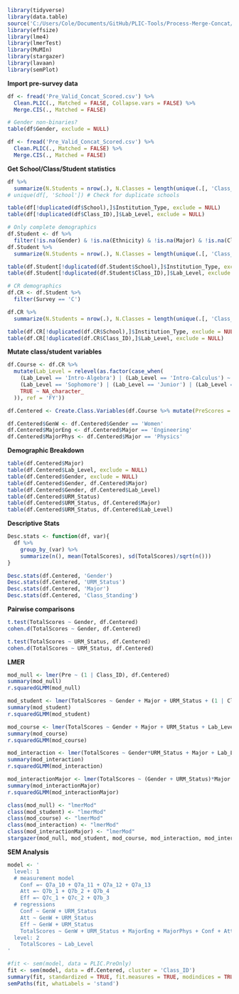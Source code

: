 ```r
library(tidyverse)
library(data.table)
source('C:/Users/Cole/Documents/GitHub/PLIC-Tools/Process-Merge-Concat/PLIC_DataProcessing.R')
library(effsize)
library(lme4)
library(lmerTest)
library(MuMIn)
library(stargazer)
library(lavaan)
library(semPlot)
```

**Import pre-survey data**
```r
df <- fread('Pre_Valid_Concat_Scored.csv') %>%
  Clean.PLIC(., Matched = FALSE, Collapse.vars = FALSE) %>%
  Merge.CIS(., Matched = FALSE)

# Gender non-binaries?
table(df$Gender, exclude = NULL)

df <- fread('Pre_Valid_Concat_Scored.csv') %>%
  Clean.PLIC(., Matched = FALSE) %>%
  Merge.CIS(., Matched = FALSE)
```

**Get School/Class/Student statistics**
```r
df %>%
  summarize(N.Students = nrow(.), N.Classes = length(unique(.[, 'Class_ID'])), N.Schools = length(unique(.[, 'School'])))
# unique(df[, 'School']) # Check for duplicate schools

table(df[!duplicated(df$School),]$Institution_Type, exclude = NULL)
table(df[!duplicated(df$Class_ID),]$Lab_Level, exclude = NULL)

# Only complete demographics
df.Student <- df %>%
  filter(!is.na(Gender) & !is.na(Ethnicity) & !is.na(Major) & !is.na(Class_Standing))
df.Student %>%
  summarize(N.Students = nrow(.), N.Classes = length(unique(.[, 'Class_ID'])), N.Schools = length(unique(.[, 'School'])))

table(df.Student[!duplicated(df.Student$School),]$Institution_Type, exclude = NULL)
table(df.Student[!duplicated(df.Student$Class_ID),]$Lab_Level, exclude = NULL)

# CR demographics
df.CR <- df.Student %>%
  filter(Survey == 'C')

df.CR %>%
  summarize(N.Students = nrow(.), N.Classes = length(unique(.[, 'Class_ID'])), N.Schools = length(unique(.[, 'School'])))

table(df.CR[!duplicated(df.CR$School),]$Institution_Type, exclude = NULL)
table(df.CR[!duplicated(df.CR$Class_ID),]$Lab_Level, exclude = NULL)
```

**Mutate class/student variables**
```r
df.Course <- df.CR %>%
  mutate(Lab_Level = relevel(as.factor(case_when(
    (Lab_Level == 'Intro-Algebra') | (Lab_Level == 'Intro-Calculus') ~ 'FY',
    (Lab_Level == 'Sophomore') | (Lab_Level == 'Junior') | (Lab_Level == 'Senior') ~ 'BFY',
    TRUE ~ NA_character_
  )), ref = 'FY'))

df.Centered <- Create.Class.Variables(df.Course %>% mutate(PreScores = TotalScores))

df.Centered$GenW <- df.Centered$Gender == 'Women'
df.Centered$MajorEng <- df.Centered$Major == 'Engineering'
df.Centered$MajorPhys <- df.Centered$Major == 'Physics'
```

**Demographic Breakdown**
```r
table(df.Centered$Major)
table(df.Centered$Lab_Level, exclude = NULL)
table(df.Centered$Gender, exclude = NULL)
table(df.Centered$Gender, df.Centered$Major)
table(df.Centered$Gender, df.Centered$Lab_Level)
table(df.Centered$URM_Status)
table(df.Centered$URM_Status, df.Centered$Major)
table(df.Centered$URM_Status, df.Centered$Lab_Level)
```

**Descriptive Stats**
```r
Desc.stats <- function(df, var){
  df %>%
    group_by_(var) %>%
    summarize(n(), mean(TotalScores), sd(TotalScores)/sqrt(n()))
}

Desc.stats(df.Centered, 'Gender')
Desc.stats(df.Centered, 'URM_Status')
Desc.stats(df.Centered, 'Major')
Desc.stats(df.Centered, 'Class_Standing')
```

**Pairwise comparisons**
```r
t.test(TotalScores ~ Gender, df.Centered)
cohen.d(TotalScores ~ Gender, df.Centered)

t.test(TotalScores ~ URM_Status, df.Centered)
cohen.d(TotalScores ~ URM_Status, df.Centered)
```

**LMER**
```r
mod_null <- lmer(Pre ~ (1 | Class_ID), df.Centered)
summary(mod_null)
r.squaredGLMM(mod_null)

mod_student <- lmer(TotalScores ~ Gender + Major + URM_Status + (1 | Class_ID), df.Centered)
summary(mod_student)
r.squaredGLMM(mod_student)

mod_course <- lmer(TotalScores ~ Gender + Major + URM_Status + Lab_Level + (1 | Class_ID), df.Centered)
summary(mod_course)
r.squaredGLMM(mod_course)

mod_interaction <- lmer(TotalScores ~ Gender*URM_Status + Major + Lab_Level + (1 | Class_ID), df.Centered)
summary(mod_interaction)
r.squaredGLMM(mod_interaction)

mod_interactionMajor <- lmer(TotalScores ~ (Gender + URM_Status)*Major + Lab_Level + (1 | Class_ID), df.Centered)
summary(mod_interactionMajor)
r.squaredGLMM(mod_interactionMajor)

class(mod_null) <- "lmerMod"
class(mod_student) <- "lmerMod"
class(mod_course) <- "lmerMod"
class(mod_interaction) <- "lmerMod"
class(mod_interactionMajor) <- "lmerMod"
stargazer(mod_null, mod_student, mod_course, mod_interaction, mod_interactionMajor, star.cutoffs = c(0.05, 0.01, 0.001), intercept.bottom = FALSE, out = 'Pre.html', intercept.top = TRUE, omit.stat = 'all')
```

**SEM Analysis**
```r
model <- '
  level: 1
  # measurement model
    Conf =~ Q7a_10 + Q7a_11 + Q7a_12 + Q7a_13
    Att =~ Q7b_1 + Q7b_2 + Q7b_4
    Eff =~ Q7c_1 + Q7c_2 + Q7b_3
  # regressions
    Conf ~ GenW + URM_Status
    Att ~ GenW + URM_Status
    Eff ~ GenW + URM_Status
    TotalScores ~ GenW + URM_Status + MajorEng + MajorPhys + Conf + Att + Eff
  level: 2
    TotalScores ~ Lab_Level
'

#fit <- sem(model, data = PLIC.PreOnly)
fit <- sem(model, data = df.Centered, cluster = 'Class_ID')
summary(fit, standardized = TRUE, fit.measures = TRUE, modindices = TRUE)
semPaths(fit, whatLabels = 'stand')
```